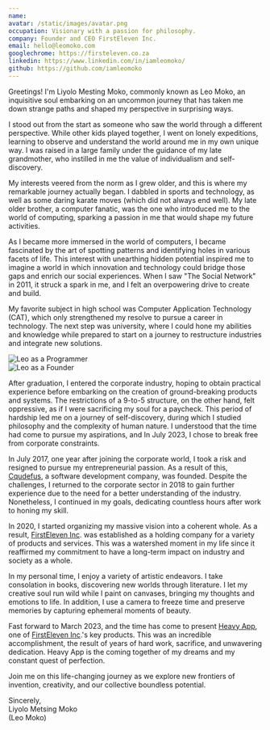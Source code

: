 ```yaml
---
name:
avatar: /static/images/avatar.png
occupation: Visionary with a passion for philosophy.
company: Founder and CEO FirstEleven Inc.
email: hello@leomoko.com
googlechrome: https://firsteleven.co.za
linkedin: https://www.linkedin.com/in/iamleomoko/
github: https://github.com/iamleomoko
---
```


Greetings! I'm Liyolo Mesting Moko, commonly known as Leo Moko, an inquisitive soul embarking on an uncommon journey that has taken me down strange paths and shaped my perspective in surprising ways.

I stood out from the start as someone who saw the world through a different perspective. While other kids played together, I went on lonely expeditions, learning to observe and understand the world around me in my own unique way. I was raised in a large family under the guidance of my late grandmother, who instilled in me the value of individualism and self-discovery.

My interests veered from the norm as I grew older, and this is where my remarkable journey actually began. I dabbled in sports and technology, as well as some daring karate moves (which did not always end well). My late older brother, a computer fanatic, was the one who introduced me to the world of computing, sparking a passion in me that would shape my future activities.

As I became more immersed in the world of computers, I became fascinated by the art of spotting patterns and identifying holes in various facets of life. This interest with unearthing hidden potential inspired me to imagine a world in which innovation and technology could bridge those gaps and enrich our social experiences. When I saw "The Social Network" in 2011, it struck a spark in me, and I felt an overpowering drive to create and build.

My favorite subject in high school was Computer Application Technology (CAT), which only strengthened my resolve to pursue a career in technology. The next step was university, where I could hone my abilities and knowledge while prepared to start on a journey to restructure industries and integrate new solutions.

<div style={{ display: 'flex', justifyContent: 'space-between' }}>
  <div>
    <img
      src="/static/images/leo/programmer.jpg"
      alt="Leo as a Programmer"
      title="Leo as a Programmer"
    />
  </div>
  <div>
    <img src="/static/images/leo/business.jpg" alt="Leo as a Founder" title="Leo as a Founder" />
  </div>
</div>

After graduation, I entered the corporate industry, hoping to obtain practical experience before embarking on the creation of ground-breaking products and systems. The restrictions of a 9-to-5 structure, on the other hand, felt oppressive, as if I were sacrificing my soul for a paycheck. This period of hardship led me on a journey of self-discovery, during which I studied philosophy and the complexity of human nature. I understood that the time had come to pursue my aspirations, and In July 2023, I chose to break free from corporate constraints.

In July 2017, one year after joining the corporate world, I took a risk and resigned to pursue my entrepreneurial passion. As a result of this, [Cqudefus](https://www.cqudefus.com/), a software development company, was founded. Despite the challenges, I returned to the corporate sector in 2018 to gain further experience due to the need for a better understanding of the industry. Nonetheless, I continued in my goals, dedicating countless hours after work to honing my skill.

In 2020, I started organizing my massive vision into a coherent whole. As a result, [FirstEleven Inc](https://www.firsteleven.co.za/). was established as a holding company for a variety of products and services. This was a watershed moment in my life since it reaffirmed my commitment to have a long-term impact on industry and society as a whole.

In my personal time, I enjoy a variety of artistic endeavors. I take consolation in books, discovering new worlds through literature. I let my creative soul run wild while I paint on canvases, bringing my thoughts and emotions to life. In addition, I use a camera to freeze time and preserve memories by capturing ephemeral moments of beauty.

Fast forward to March 2023, and the time has come to present [Heavy App](https://www.heavy.com.co/), one of [FirstEleven Inc](https://www.firsteleven.co.za/app/heavy/).'s key products. This was an incredible accomplishment, the result of years of hard work, sacrifice, and unwavering dedication. Heavy App is the coming together of my dreams and my constant quest of perfection.

Join me on this life-changing journey as we explore new frontiers of invention, creativity, and our collective boundless potential.

Sincerely,<br />
Liyolo Metsing Moko <br />
(Leo Moko)
